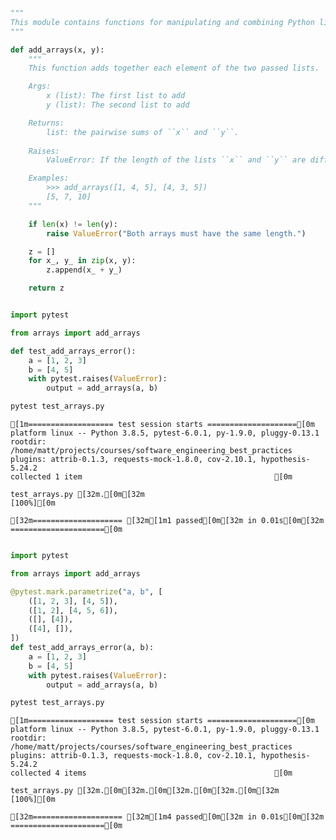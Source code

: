 ```python

"""
This module contains functions for manipulating and combining Python lists.
"""

def add_arrays(x, y):
    """
    This function adds together each element of the two passed lists.

    Args:
        x (list): The first list to add
        y (list): The second list to add

    Returns:
        list: the pairwise sums of ``x`` and ``y``.
    
    Raises:
        ValueError: If the length of the lists ``x`` and ``y`` are different.

    Examples:
        >>> add_arrays([1, 4, 5], [4, 3, 5])
        [5, 7, 10]
    """

    if len(x) != len(y):
        raise ValueError("Both arrays must have the same length.")

    z = []
    for x_, y_ in zip(x, y):
        z.append(x_ + y_)

    return z
```




```python

import pytest

from arrays import add_arrays

def test_add_arrays_error():
    a = [1, 2, 3]
    b = [4, 5]
    with pytest.raises(ValueError):
        output = add_arrays(a, b)
```




```python
pytest test_arrays.py
```

    [1m=================== test session starts ====================[0m
    platform linux -- Python 3.8.5, pytest-6.0.1, py-1.9.0, pluggy-0.13.1
    rootdir: /home/matt/projects/courses/software_engineering_best_practices
    plugins: attrib-0.1.3, requests-mock-1.8.0, cov-2.10.1, hypothesis-5.24.2
    collected 1 item                                           [0m
    
    test_arrays.py [32m.[0m[32m                                     [100%][0m
    
    [32m==================== [32m[1m1 passed[0m[32m in 0.01s[0m[32m =====================[0m



```python

import pytest

from arrays import add_arrays

@pytest.mark.parametrize("a, b", [
    ([1, 2, 3], [4, 5]),
    ([1, 2], [4, 5, 6]),
    ([], [4]),
    ([4], []),
])
def test_add_arrays_error(a, b):
    a = [1, 2, 3]
    b = [4, 5]
    with pytest.raises(ValueError):
        output = add_arrays(a, b)
```




```python
pytest test_arrays.py
```

    [1m=================== test session starts ====================[0m
    platform linux -- Python 3.8.5, pytest-6.0.1, py-1.9.0, pluggy-0.13.1
    rootdir: /home/matt/projects/courses/software_engineering_best_practices
    plugins: attrib-0.1.3, requests-mock-1.8.0, cov-2.10.1, hypothesis-5.24.2
    collected 4 items                                          [0m
    
    test_arrays.py [32m.[0m[32m.[0m[32m.[0m[32m.[0m[32m                                  [100%][0m
    
    [32m==================== [32m[1m4 passed[0m[32m in 0.01s[0m[32m =====================[0m

